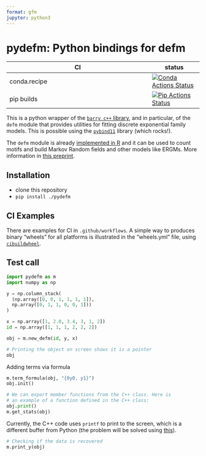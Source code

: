```yaml
---
format: gfm
jupyter: python3
---
```


# pydefm: Python bindings for defm


|      CI              | status |
|----------------------|--------|
| conda.recipe         | [![Conda Actions Status][actions-conda-badge]][actions-conda-link] |
| pip builds           | [![Pip Actions Status][actions-pip-badge]][actions-pip-link] |

This is a python wrapper of the [`barry c++` library][barry-git], and in
particular, of the `defm` module that provides utilities for fitting
discrete exponential family models. This is possible using the
[`pybind11`][] library (which rocks!).

[`pybind11`]: https://pybind11.readthedocs.io/en/stable/

The `defm` module is already
[implemented in R](https://github.com/UofUEpiBio/defm){target="_blank"} and it
can be used to count motifs and build Markov Random fields and other models like
ERGMs. More information in [this preprint](https://arxiv.org/abs/2211.00627).


[barry-git]: https://github.com/USCbiostats/barry
[gitter-badge]:            https://badges.gitter.im/pybind/Lobby.svg
[gitter-link]:             https://gitter.im/pybind/Lobby
[actions-badge]:           https://github.com/UofUEpiBio/pydefm/workflows/Tests/badge.svg
[actions-conda-link]:      https://github.com/UofUEpiBio/pydefm/actions?query=workflow%3AConda
[actions-conda-badge]:     https://github.com/UofUEpiBio/pydefm/workflows/Conda/badge.svg
[actions-pip-link]:        https://github.com/UofUEpiBio/pydefm/actions?query=workflow%3APip
[actions-pip-badge]:       https://github.com/UofUEpiBio/pydefm/workflows/Pip/badge.svg
[actions-wheels-link]:     https://github.com/UofUEpiBio/pydefm/actions?query=workflow%3AWheels
[actions-wheels-badge]:    https://github.com/UofUEpiBio/pydefm/workflows/Wheels/badge.svg

## Installation


- clone this repository
- `pip install ./pydefm`


## CI Examples


There are examples for CI in `.github/workflows`. A simple way to produces
binary "wheels" for all platforms is illustrated in the "wheels.yml" file,
using [`cibuildwheel`][].


Test call
---------

```python
import pydefm as m
import numpy as np

y = np.column_stack(
  (np.array([0, 0, 1, 1, 1, 1]),
  np.array([0, 1, 1, 0, 0, 1]))
)

x = np.array([1, 2.0, 3.4, 3, 1, 2])
id = np.array([1, 1, 1, 2, 2, 2])

obj = m.new_defm(id, y, x)

# Printing the object on screen shows it is a pointer
obj
```


Adding terms via formula

```python
m.term_formula(obj, "{0y0, y1}")
obj.init()
```

```python
# We can export member functions from the C++ class. Here is
# an example of a function defined in the C++ class:
obj.print()
m.get_stats(obj)
```

Currently, the C++ code uses `printf` to print to the screen, which is a different buffer from Python (the problem will be solved using [this](https://pybind11.readthedocs.io/en/stable/advanced/pycpp/utilities.html?highlight=print#using-python-s-print-function-in-c){target="_blank"}).

```python
# Checking if the data is recovered
m.print_y(obj)
```

[`cibuildwheel`]:          https://cibuildwheel.readthedocs.io
